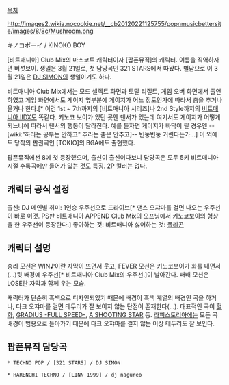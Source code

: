 [[목차]]

http://images2.wikia.nocookie.net/__cb20120221125755/popnmusicbettersite/images/8/8c/Mushroom.png

キノコボーイ / KINOKO BOY

[비트매니아] Club Mix의 마스코트 캐릭터이자 [팝픈뮤직]의 캐릭터. 이름을 직역하자면 버섯보이. 생일은 3월 21일로, 첫 담당곡인 321 STARS에서 따왔다. 별담으로 이 3월 21일은 [[DJ SIMON]]의 생일이기도 하다.

비트매니아 Club Mix에서는 모드 셀렉트 화면과 토탈 리절트, 게임 오버 화면에서 출연하였고 게임 화면에서도 게이지 옆부분에 게이지가 어느 정도인가에 따라서 춤을 추거나 울거나 한다.[* 이건 1st ~ 7th까지의 [비트매니아 시리즈]나 2nd Style까지의 [[비트매니아 IIDX]]도 똑같다. 키노코 보이가 있던 곳엔 댄서가 있는데 여기서도 게이지가 어떻게 되느냐에 따라서 댄서의 행동이 달라진다. 예를 들자면 게이지가 바닥이 될 경우엔 --[wiki:"하라는 공부는 안하고" 추라는 춤은 안추고]-- 빈둥빈둥 거린다든가...] 이 외에도 당작의 판권곡인 [TOKIO]의 BGA에도 출현했다.

팝픈뮤직에선 8에 첫 등장했으며, 출신이 출신이다보니 담당곡은 모두 5키 비트매니아 시절 수록곡에만 들어가 있는 것도 특징. 2P 컬러는 없다.

== 캐릭터 공식 설정 ==

출신: DJ 메인별
취미: 1인승 우주선으로 드라이브[* 댄스 오쟈마를 걸면 나오는 우주선이 바로 이것. PS판 비트매니아 APPEND Club Mix의 오프닝에서 키노코보이의 형상을 한 우주선이 등장한다.]
좋아하는 것: 비트매니아
싫어하는 것: [[폴리곤]]

== 캐릭터 설명 ==

승리 모션은 WIN♪이란 자막이 뜨면서 웃고, FEVER 모션은 키노코보이가 화를 내면서(...)뒷 배경에 우주선[* 비트매니아 Club Mix의 우주선.]이 날아간다. 패배 모션은 LOSE란 자막과 함께 우는 모습.

캐릭터가 단순히 흑백으로 디자인되었기 때문에 배경이 흑색 계열의 배경인 곡을 하거나, 다크 오쟈마를 걸면 테두리가 잘 보이지 않는 단점이 존재한다(...). 대표적인 곡이 [[헐화]], [[GRADIUS -FULL SPEED-]], [[A SHOOTING STAR]] 등. [[라피스토리아]]에는 모든 곡 배경이 범용으로 돌아가기 때문에 다크 오쟈마를 걸지 않는 이상 테두리도 잘 보인다.

== 팝픈뮤직 담당곡 ==
{{{#!HTML
<iframe width="420" height="315" src="//www.youtube.com/embed/acemk9vePOo" frameborder="0" allowfullscreen></iframe>
}}}

 * TECHNO POP / [321 STARS] / DJ SIMON

{{{#!HTML
<iframe width="420" height="315" src="//www.youtube.com/embed/IvfBRgQXM8k" frameborder="0" allowfullscreen></iframe>
}}}

 * HARENCHI TECHNO / [LINN 1999] / dj nagureo
